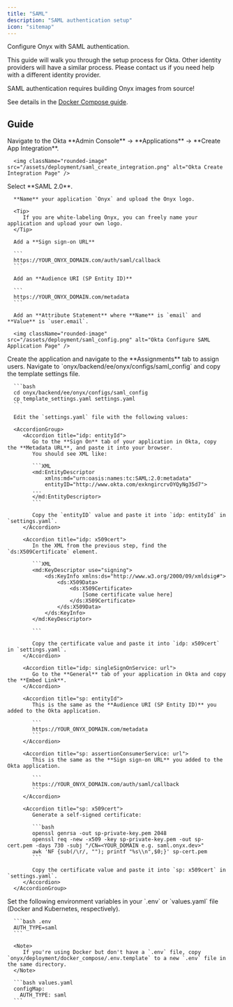 ```yaml
---
title: "SAML"
description: "SAML authentication setup"
icon: "sitemap"
---
```


Configure Onyx with SAML authentication.

<EnterpriseEditionInfo />

This guide will walk you through the setup process for Okta. Other identity providers will have a similar process. 
Please contact us if you need help with a different identity provider.

<Warning>
   SAML authentication requires building Onyx images from source! 
   
   See details in the [Docker Compose guide](/deployment/getting_started/quickstart#launch-with-docker-compose). 
</Warning>

## Guide


<Steps>
   <Step title="Create Okta Application">
      Navigate to the Okta **Admin Console** → **Applications** → **Create App Integration**.

      <img className="rounded-image" src="/assets/deployment/saml_create_integration.png" alt="Okta Create Integration Page" />
   </Step>

   <Step title="Configure Okta Application">
      Select **SAML 2.0**.

      **Name** your application `Onyx` and upload the Onyx logo.

      <Tip>
         If you are white-labeling Onyx, you can freely name your application and upload your own logo.
      </Tip>

      Add a **Sign sign-on URL**

      ```
      https://YOUR_ONYX_DOMAIN.com/auth/saml/callback
      ```

      Add an **Audience URI (SP Entity ID)**
      
      ```
      https://YOUR_ONYX_DOMAIN.com/metadata
      ```

      Add an **Attribute Statement** where **Name** is `email` and **Value** is `user.email`.
      
      <img className="rounded-image" src="/assets/deployment/saml_config.png" alt="Okta Configure SAML Application Page" />

   </Step>

   <Step title="Assign Users to Application">
      Create the application and navigate to the **Assignments** tab to assign users.

   </Step>

   <Step title="Configure Onyx for SAML">
      Navigate to `onyx/backend/ee/onyx/configs/saml_config` and copy the template settings file.
    
      ```bash
      cd onyx/backend/ee/onyx/configs/saml_config
      cp template_settings.yaml settings.yaml
      ```

      Edit the `settings.yaml` file with the following values:

      <AccordionGroup>
         <Accordion title="idp: entityId">
            Go to the **Sign On** tab of your application in Okta, copy the **Metadata URL**, and paste it into your browser.
            You should see XML like:

            ```XML
            <md:EntityDescriptor 
                xmlns:md="urn:oasis:names:tc:SAML:2.0:metadata" 
                entityID="http://www.okta.com/exkngircrvOYQyNg35d7">
            ...
            </md:EntityDescriptor>
            ```

            Copy the `entityID` value and paste it into `idp: entityId` in `settings.yaml`.
         </Accordion>

         <Accordion title="idp: x509cert">
            In the XML from the previous step, find the `ds:X509Certificate` element.

            ```XML
            <md:KeyDescriptor use="signing">
                <ds:KeyInfo xmlns:ds="http://www.w3.org/2000/09/xmldsig#">
                    <ds:X509Data>
                        <ds:X509Certificate>
                            [Some certificate value here]
                        </ds:X509Certificate>
                    </ds:X509Data>
                </ds:KeyInfo>
            </md:KeyDescriptor>

            ```

            Copy the certificate value and paste it into `idp: x509cert` in `settings.yaml`.
         </Accordion>

         <Accordion title="idp: singleSignOnService: url">
            Go to the **General** tab of your application in Okta and copy the **Embed Link**.
         </Accordion>

         <Accordion title="sp: entityId">
            This is the same as the **Audience URI (SP Entity ID)** you added to the Okta application.

            ```
            https://YOUR_ONYX_DOMAIN.com/metadata
            ```
         </Accordion>

         <Accordion title="sp: assertionConsumerService: url">
            This is the same as the **Sign sign-on URL** you added to the Okta application.

            ```
            https://YOUR_ONYX_DOMAIN.com/auth/saml/callback
            ```
         </Accordion>

         <Accordion title="sp: x509cert">
            Generate a self-signed certificate:
        
            ```bash
            openssl genrsa -out sp-private-key.pem 2048
            openssl req -new -x509 -key sp-private-key.pem -out sp-cert.pem -days 730 -subj "/CN=<YOUR_DOMAIN e.g. saml.onyx.dev>"
            awk 'NF {sub(/\r/, ""); printf "%s\\n",$0;}' sp-cert.pem
            ```

            Copy the certificate value and paste it into `sp: x509cert` in `settings.yaml`.
         </Accordion>
      </AccordionGroup>
   </Step>

   <Step title="Set Onyx Environment Variables">
      Set the following environment variables in your `.env` or `values.yaml` file (Docker and Kubernetes, respectively).

      ```bash .env
      AUTH_TYPE=saml
      ```

      <Note>
         If you're using Docker but don't have a `.env` file, copy `onyx/deployment/docker_compose/.env.template` to a new `.env` file in the same directory.
      </Note>

      ```bash values.yaml
      configMap:
        AUTH_TYPE: saml
      ```
   </Step>
</Steps>

